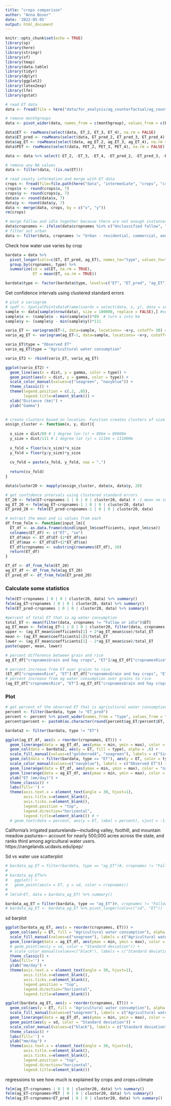 ```yaml
---
title: "crops comparison"
author: "Anna Boser"
date: '2022-05-05'
output: html_document
---
```


```r
knitr::opts_chunk$set(echo = TRUE)
library(sp)
library(here)
library(stringr)
library(sf)
library(tmap)
library(data.table)
library(tidyr)
library(dplyr)
library(ggplot2)
library(latex2exp)
library(lfe)
library(gstat)
```

```r
# read ET data
data <- fread(file = here("data/for_analysis/ag_counterfactual/ag_counterfactual_default<5.csv"))
```

```r
# remove monthgroups
data <- pivot_wider(data, names_from = c(monthgroup), values_from = c(ET, ET_pred, ag_ET, PET))

data$ET <- rowMeans(select(data, ET_2, ET_3, ET_4), na.rm = FALSE)
data$ET_pred <- rowMeans(select(data, ET_pred_2, ET_pred_3, ET_pred_4), na.rm = FALSE)
data$ag_ET <- rowMeans(select(data, ag_ET_2, ag_ET_3, ag_ET_4), na.rm = FALSE)
data$PET <- rowMeans(select(data, PET_2, PET_3, PET_4), na.rm = FALSE)

data <- data %>% select(-ET_2, -ET_3, -ET_4, -ET_pred_2, -ET_pred_3, -ET_pred_4, -ag_ET_2, -ag_ET_3, -ag_ET_4, -PET_2, -PET_3, -PET_4)

# remove any NA values
data <- filter(data, !(is.na(ET)))
```

```r
# read county information and merge with ET data
crops <- fread(file=file.path(here("data", "intermediate", "crops", "crops.csv"))) #"crops_cdl&dwr2019.csv"
crops$x <- round(crops$x, 7)
crops$y <- round(crops$y, 7)
data$x <- round(data$x, 7)
data$y <- round(data$y, 7)
data <- merge(data, crops, by = c("x", "y"))
rm(crops)

# merge Fallow and idle together because there are not enough instances of idle land
data$cropnames <- ifelse(data$cropnames %in% c("Unclassified fallow", "Idle"), "Fallow or idle", data$cropnames)
# filter out urban
data <- filter(data, cropnames != "Urban - residential, commercial, and industrial, unsegregated")
```

Check how water use varies by crop
```r
bardata = data %>% 
  pivot_longer(cols=c(ET, ET_pred, ag_ET), names_to="type", values_to="ET") %>%
  group_by(cropnames, type) %>%
  summarize(sd = sd(ET, na.rm = TRUE), 
            ET = mean(ET, na.rm = TRUE)) 

bardata$type <- factor(bardata$type, levels=c("ET", "ET_pred", "ag_ET"))
```

Get confidence intervals using clustered standard errors

```r
# plot a variogram 
# spdf <- SpatialPointsDataFrame(coords = select(data, x, y), data = select(data, -x, -y))
sample <- data[sample(nrow(data), size = 100000, replace = FALSE),] #subset data to calculate variogram
sample$x <- (sample$x - min(sample$x))*89  # turn x into km 
sample$y <- (sample$y - min(sample$y))*111

vario_ET <- variogram(ET~1, data=sample, locations= ~x+y, cutoff= 30) # cutoff at 20 because I don't really care what happens past 20 km
vario_ag_ET <- variogram(ag_ET~1, data=sample, locations= ~x+y, cutoff= 30) # cutoff at 20 because I don't really care what happens past 20 km

vario_ET$type = "Observed ET"
vario_ag_ET$type = "Agricultural water consumption"

vario_ET2 <- rbind(vario_ET, vario_ag_ET)
```

```r
ggplot(vario_ET2) + 
  geom_line(aes(x = dist, y = gamma, color = type)) + 
  geom_point(aes(x = dist, y = gamma, color = type)) + 
  scale_color_manual(values=c("seagreen", "navyblue")) + 
  theme_classic() + 
  theme(legend.position = c(.2, .85), 
        legend.title=element_blank()) + 
  xlab("Distance (km)") + 
  ylab("Gamma")
  
```


```r
# create clusters based on location. Function creates clusters of size dist km. 
assign_cluster <- function(x, y, dist){
  
  x_size = dist/89 # 1 degree lon (x) = 89km = 89000m
  y_size = dist/111 # 1 degree lat (y) = 111km = 111000m
  
  x_fold = floor(x/x_size)*x_size
  y_fold = floor(y/y_size)*y_size
  
  cv_fold = paste(x_fold, y_fold, sep = ",")
  
  return(cv_fold)
}

data$cluster20 <- mapply(assign_cluster, data$x, data$y, 20)
```


```r
# get confidence intervals using clustered standard errors
ET_20 <- felm(ET~cropnames-1 | 0 | 0 | cluster20, data) # -1 mean no intercept
ag_ET_20 <- felm(ag_ET~cropnames-1 | 0 | 0 | cluster20, data)
ET_pred_20 <- felm(ET_pred~cropnames-1 | 0 | 0 | cluster20, data)
```

```r
# extract the mean and ci values from each
df_from_felm <- function(input_lm){
  ET_df <- as.data.frame(cbind(input_lm$coefficients, input_lm$cse))
  colnames(ET_df) <- c("ET", "se")
  ET_df$min <- ET_df$ET-(2*ET_df$se)
  ET_df$max <- ET_df$ET+(2*ET_df$se)
  ET_df$cropnames <- substring(rownames(ET_df), 10)
  return(ET_df)
}

ET_df <- df_from_felm(ET_20)
ag_ET_df <- df_from_felm(ag_ET_20)
ET_pred_df <- df_from_felm(ET_pred_20)
```

### Calculate some statistics 

```r
felm(ET~cropnames | 0 | 0 | cluster20, data) %>% summary()
felm(ag_ET~cropnames | 0 | 0 | cluster20, data) %>% summary()
felm(ET_pred~cropnames | 0 | 0 | cluster20, data) %>% summary()
```

```r
#percent of total ET that is ag water consumption
total_ET <- mean(filter(data, cropnames != "Fallow or idle")$ET)
ag_ET_mean <- felm(ag_ET~1 | 0 | 0 | cluster20, filter(data, cropnames != "Fallow or idle"))
upper <- (ag_ET_mean$coefficients[1] + 2*ag_ET_mean$cse)/total_ET
mean <- (ag_ET_mean$coefficients[1])/total_ET
lower <- (ag_ET_mean$coefficients[1] - 2*ag_ET_mean$cse)/total_ET
paste(upper, mean, lower)
```

```r
# percent difference between grain and rice
ag_ET_df["cropnamesGrain and hay crops", "ET"]/ag_ET_df["cropnamesRice", "ET"]
```

```r
# percent increase from ET over grains to rice
(ET_df["cropnamesRice", "ET"]-ET_df["cropnamesGrain and hay crops", "ET"])/ET_df["cropnamesGrain and hay crops", "ET"]
# percent increase from ag water consumption over grains to rice
(ag_ET_df["cropnamesRice", "ET"]-ag_ET_df["cropnamesGrain and hay crops", "ET"])/ag_ET_df["cropnamesGrain and hay crops", "ET"]
```


### Plot
```r
# get percent of the observed ET that is agricultural water consumption
percent <- filter(bardata, type != "ET_pred")
percent <- percent %>% pivot_wider(names_from = "type", values_from = "ET")
percent$percent <- paste0(as.character(round(percent$ag_ET/percent$ET, 2)*100), "%")
```

```r
bardata2 <- filter(bardata, type != "ET")

ggplot(ag_ET_df, aes(x = reorder(cropnames, ET))) + 
  geom_linerange(data = ag_ET_df, aes(ymax = min, ymin = max), color = "seagreen") + 
  geom_col(data = bardata2, aes(y = ET, fill = type), alpha = .6) +
  scale_fill_manual(values=c("goldenrod4", "seagreen"), labels = c("Simulated natural ET", "Agricultural water consumption")) + 
  geom_col(data = filter(bardata, type == "ET"), aes(y = ET, color = type), alpha = 0) +
  scale_color_manual(values=c("navyblue"), labels = c("Observed ET")) + 
  geom_linerange(data = ET_df, aes(ymax = min, ymin = max), color = "navyblue") + 
  geom_linerange(data = ag_ET_df, aes(ymax = min, ymin = max), color = "seagreen") + 
  ylab("ET (mm/day)") + 
  theme_classic() + 
  labs(fill='') + 
  theme(axis.text.x = element_text(angle = 30, hjust=1), 
        axis.title.x=element_blank(), 
        axis.ticks.x=element_blank(), 
        legend.position = "top", 
        legend.direction="horizontal", 
        legend.title=element_blank()) # + 
  # geom_text(data = percent, aes(y = ET, label = percent), vjust = -1.7)
```

California’s irrigated pasturelands—including valley, foothill, and mountain meadow pastures— account for nearly 500,000 acres across the state, and ranks third among agricultural water users. https://rangelands.ucdavis.edu/ipep/

Sd vs water use scatterplot
```r
# bardata_ag_ET = filter(bardata, type == "ag_ET")#, cropnames != "Fallow or idle") 
# 
# bardata_ag_ET%>% 
#   ggplot() + 
#   geom_point(aes(x = ET, y = sd, color = cropnames))
# 
# lm(sd~ET, data = bardata_ag_ET) %>% summary()
```

```r
bardata_ag_ET = filter(bardata, type == "ag_ET")#, cropnames != "Fallow or idle") 
# bardata_ag_ET <- bardata_ag_ET %>% pivot_longer(cols=c("sd", "ET"))
```


sd barplot
```r

ggplot(bardata_ag_ET, aes(x = reorder(cropnames, ET))) + 
  geom_col(aes(y = ET, fill = "Agricultural water consumption"), alpha = 0.6) + 
  scale_fill_manual(values=c("seagreen"), labels = c("Agricultural water consumption")) + 
  geom_linerange(data = ag_ET_df, aes(ymax = min, ymin = max), color = "seagreen") + 
  # geom_point(aes(y = sd, color = "Standard deviation")) + 
  # scale_color_manual(values=c("black"), labels = c("Standard deviation")) + 
  theme_classic() + 
  labs(fill='') + 
  ylab("mm/day") + 
  theme(axis.text.x = element_text(angle = 30, hjust=1), 
        axis.title.x=element_blank(), 
        axis.ticks.x=element_blank(), 
        legend.position = "top", 
        legend.direction="horizontal", 
        legend.title=element_blank()) 
```
```r

ggplot(bardata_ag_ET, aes(x = reorder(cropnames, ET))) + 
  geom_col(aes(y = ET, fill = "Agricultural water consumption"), alpha = 0.6) + 
  scale_fill_manual(values=c("seagreen"), labels = c("Agricultural water consumption")) + 
  geom_linerange(data = ag_ET_df, aes(ymax = min, ymin = max), color = "seagreen") + 
  geom_point(aes(y = sd, color = "Standard deviation")) + 
  scale_color_manual(values=c("black"), labels = c("Standard deviation")) + 
  theme_classic() + 
  labs(fill='') + 
  ylab("mm/day") + 
  theme(axis.text.x = element_text(angle = 30, hjust=1), 
        axis.title.x=element_blank(), 
        axis.ticks.x=element_blank(), 
        legend.position = "top", 
        legend.direction="horizontal", 
        legend.title=element_blank()) 
```

regressions to see how much is explained by crops and crops+climate
```r
felm(ag_ET~cropnames | 0 | 0 | cluster20, data) %>% summary()
felm(ag_ET~cropnames+PET | 0 | 0 | cluster20, data) %>% summary()
felm(ag_ET~cropnames+ET_pred | 0 | 0 | cluster20, data) %>% summary()
```

